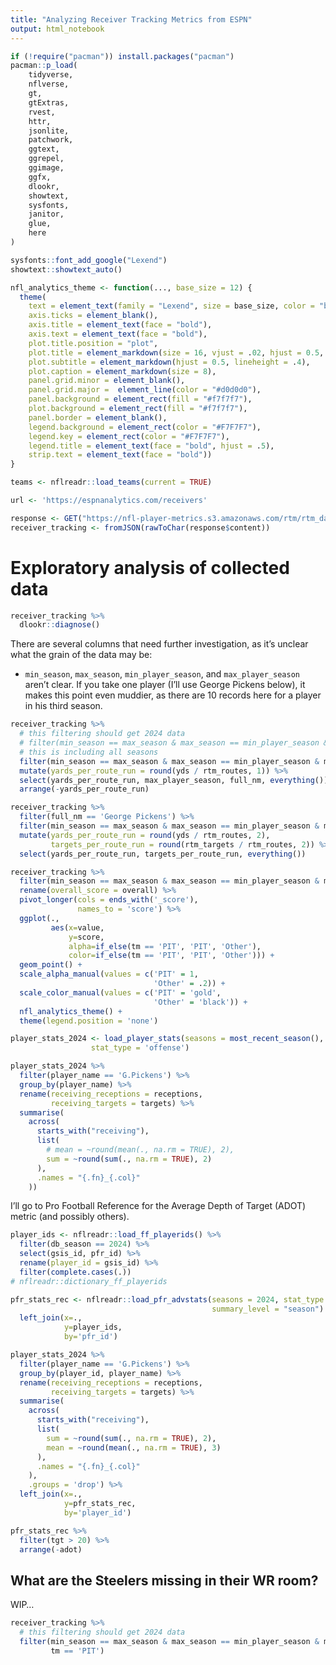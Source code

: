 ```yaml
---
title: "Analyzing Receiver Tracking Metrics from ESPN"
output: html_notebook
---
```


```r
if (!require("pacman")) install.packages("pacman")
pacman::p_load(
    tidyverse,
    nflverse,
    gt,
    gtExtras,
    rvest,
    httr,
    jsonlite,
    patchwork,
    ggtext,
    ggrepel,
    ggimage,
    ggfx,
    dlookr,
    showtext,
    sysfonts,
    janitor,
    glue,
    here
)    

sysfonts::font_add_google("Lexend")
showtext::showtext_auto()
```

```r
nfl_analytics_theme <- function(..., base_size = 12) {
  theme(
    text = element_text(family = "Lexend", size = base_size, color = "black"),
    axis.ticks = element_blank(),
    axis.title = element_text(face = "bold"),
    axis.text = element_text(face = "bold"),
    plot.title.position = "plot",
    plot.title = element_markdown(size = 16, vjust = .02, hjust = 0.5, face = 'bold'),
    plot.subtitle = element_markdown(hjust = 0.5, lineheight = .4),
    plot.caption = element_markdown(size = 8),
    panel.grid.minor = element_blank(),
    panel.grid.major =  element_line(color = "#d0d0d0"),
    panel.background = element_rect(fill = "#f7f7f7"),
    plot.background = element_rect(fill = "#f7f7f7"),
    panel.border = element_blank(),
    legend.background = element_rect(color = "#F7F7F7"),
    legend.key = element_rect(color = "#F7F7F7"),
    legend.title = element_text(face = "bold", hjust = .5),
    strip.text = element_text(face = "bold"))
}
```

```r
teams <- nflreadr::load_teams(current = TRUE)
```

```r
url <- 'https://espnanalytics.com/receivers'
```

```r
response <- GET("https://nfl-player-metrics.s3.amazonaws.com/rtm/rtm_data.json")
receiver_tracking <- fromJSON(rawToChar(response$content))
```

# Exploratory analysis of collected data 

```r
receiver_tracking %>% 
  dlookr::diagnose()
```

There are several columns that need further investigation, as it's unclear what the grain of the data may be: 

*  `min_season`, `max_season`, `min_player_season`, and `max_player_season` aren't clear. If you take one player (I'll use George Pickens below), it makes this point even muddier, as there are 10 records here for a player in his third season.

```r
receiver_tracking %>% 
  # this filtering should get 2024 data
  # filter(min_season == max_season & max_season == min_player_season & min_player_season == max_player_season & max_player_season == 2024) %>% 
  # this is including all seasons
  filter(min_season == max_season & max_season == min_player_season & min_player_season == max_player_season) %>% 
  mutate(yards_per_route_run = round(yds / rtm_routes, 1)) %>% 
  select(yards_per_route_run, max_player_season, full_nm, everything()) %>% 
  arrange(-yards_per_route_run)

```

```r
receiver_tracking %>% 
  filter(full_nm == 'George Pickens') %>% 
  filter(min_season == max_season & max_season == min_player_season & min_player_season == max_player_season) %>% 
  mutate(yards_per_route_run = round(yds / rtm_routes, 2),
         targets_per_route_run = round(rtm_targets / rtm_routes, 2)) %>% 
  select(yards_per_route_run, targets_per_route_run, everything())
```

```r
receiver_tracking %>% 
  filter(min_season == max_season & max_season == min_player_season & min_player_season == max_player_season & max_player_season == 2024) %>% 
  rename(overall_score = overall) %>% 
  pivot_longer(cols = ends_with('_score'),
               names_to = 'score') %>% 
  ggplot(.,
         aes(x=value,
             y=score,
             alpha=if_else(tm == 'PIT', 'PIT', 'Other'),
             color=if_else(tm == 'PIT', 'PIT', 'Other'))) + 
  geom_point() +
  scale_alpha_manual(values = c('PIT' = 1,
                                'Other' = .2)) + 
  scale_color_manual(values = c('PIT' = 'gold',
                                'Other' = 'black')) + 
  nfl_analytics_theme() +
  theme(legend.position = 'none')
```



```r
player_stats_2024 <- load_player_stats(seasons = most_recent_season(),
                  stat_type = 'offense')
```

```r
player_stats_2024 %>% 
  filter(player_name == 'G.Pickens') %>% 
  group_by(player_name) %>% 
  rename(receiving_receptions = receptions,
         receiving_targets = targets) %>% 
  summarise(
    across(
      starts_with("receiving"),
      list(
        # mean = ~round(mean(., na.rm = TRUE), 2),
        sum = ~round(sum(., na.rm = TRUE), 2)
      ),
      .names = "{.fn}_{.col}"
    ))
```

I'll go to Pro Football Reference for the Average Depth of Target (ADOT) metric (and possibly others).

```r
player_ids <- nflreadr::load_ff_playerids() %>% 
  filter(db_season == 2024) %>% 
  select(gsis_id, pfr_id) %>% 
  rename(player_id = gsis_id) %>% 
  filter(complete.cases(.))
# nflreadr::dictionary_ff_playerids
```

```r
pfr_stats_rec <- nflreadr::load_pfr_advstats(seasons = 2024, stat_type = "rec",
                                             summary_level = "season") %>% 
  left_join(x=.,
            y=player_ids,
            by='pfr_id')
```

```r
player_stats_2024 %>% 
  filter(player_name == 'G.Pickens') %>% 
  group_by(player_id, player_name) %>% 
  rename(receiving_receptions = receptions,
         receiving_targets = targets) %>% 
  summarise(
    across(
      starts_with("receiving"),
      list(
        sum = ~round(sum(., na.rm = TRUE), 2),
        mean = ~round(mean(., na.rm = TRUE), 3)
      ),
      .names = "{.fn}_{.col}"
    ),
    .groups = 'drop') %>% 
  left_join(x=.,
            y=pfr_stats_rec,
            by='player_id')
```


```r
pfr_stats_rec %>% 
  filter(tgt > 20) %>% 
  arrange(-adot)
```

## What are the Steelers missing in their WR room? 

WIP...

```r
receiver_tracking %>% 
  # this filtering should get 2024 data
  filter(min_season == max_season & max_season == min_player_season & min_player_season == max_player_season & max_player_season == 2024,
         tm == 'PIT')
```


